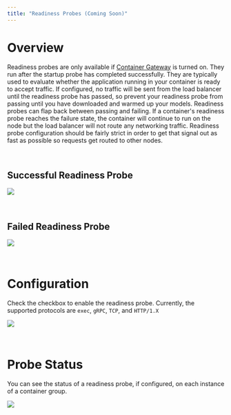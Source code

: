 ```yaml
---
title: "Readiness Probes (Coming Soon)"
---
```


# Overview

Readiness probes are only available if [Container Gateway](https://docs.salad.com/docs/networking) is turned on. They run after the startup probe has completed successfully. They are typically used to evaluate whether the application running in your container is ready to accept traffic. If configured, no traffic will be sent from the load balancer until the readiness probe has passed, so prevent your readiness probe from passing until you have downloaded and warmed up your models. Readiness probes can flap back between passing and failing. If a container's readiness probe reaches the failure state, the container will continue to run on the node but the load balancer will not route any networking traffic. Readiness probe configuration should be fairly strict in order to get that signal out as fast as possible so requests get routed to other nodes.

<br />

## Successful Readiness Probe

![](container-engine\images\bca39c9-image1.png)

<br />

## Failed Readiness Probe

![](container-engine\images\2a724dc-image1.png)

<br />

# Configuration

Check the checkbox to enable the readiness probe. Currently, the supported protocols are `exec`, `gRPC`, `TCP`, and `HTTP/1.X`

![](container-engine\images\1a0226c-image.png)

<br />

# Probe Status

You can see the status of a readiness probe, if configured, on each instance of a container group.

![](container-engine\images\43b86cb-image.png)

